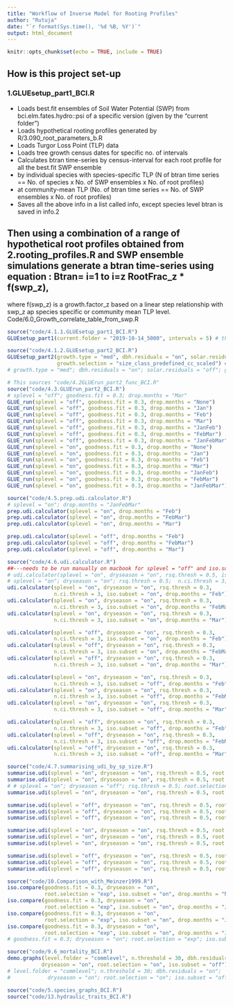 ```yaml
---
title: "Workflow of Inverse Model for Rooting Profiles"
author: "Rutuja"
date: "`r format(Sys.time(), '%d %B, %Y')`"
output: html_document
---
```


```r
knitr::opts_chunk$set(echo = TRUE, include = TRUE)
```

## How is this project set-up

### 1.GLUEsetup_part1_BCI.R

 * Loads best.fit ensembles of Soil Water Potential (SWP) from bci.elm.fates.hydro::psi of a specific version (given by the "current folder")
 * Loads hypothetical rooting profiles generated by R/3.090_root_parameters_b.R
 * Loads Turgor Loss Point (TLP) data
 * Loads tree growth census dates for specific no. of intervals
 * Calculates btran time-series by census-interval for each root profile for all the best.fit SWP ensemble
  + by individual species with species-specific TLP (N of btran time series == No. of species x No. of SWP ensembles x No. of root profiles)
  + at community-mean TLP (No. of btran time series == No. of SWP ensembles x No. of root profiles)
  * Saves all the above info in a list called info, except species level btran is saved in info.2
 
## Then using a combination of a range of hypothetical root profiles obtained from 2.rooting_profiles.R and SWP ensemble simulations generate a btran time-series using equation : Btran= i=1 to i=z RootFrac_z * f(swp_z),
where f(swp_z) is a growth.factor_z based on a linear step relationship with swp_z ap species specific or community mean TLP level.
Code/6.0_Growth_correlate_table_from_swp.R

```r
source("code/4.1.1.GLUEsetup_part1_BCI.R")
GLUEsetup_part1(current.folder = "2019-10-14_5000", intervals = 5) # this can take 30 min to get btran by nsam
```

```r
source("code/4.1.2.GLUEsetup_part2_BCI.R")
GLUEsetup_part2(growth.type = "med", dbh.residuals = "on", solar.residuals = "off", 
                growth.selection = "size_class_predefined_cc_scaled") #"size_class_varying_non_cc") #n.ensembles = 100000
# growth.type = "med"; dbh.residuals = "on"; solar.residuals = "off"; growth.selection = "size_class_predefined_cc_scaled"
```

```r
# This sources "code/4.2GLUErun_part2_func_BCI.R"
source("code/4.3.GLUErun_part2_BCI.R")
# splevel = "off"; goodness.fit = 0.3; drop.months = "Mar"
GLUE_run(splevel = "off", goodness.fit = 0.3, drop.months = "None")
GLUE_run(splevel = "off", goodness.fit = 0.3, drop.months = "Jan")
GLUE_run(splevel = "off", goodness.fit = 0.3, drop.months = "Feb")
GLUE_run(splevel = "off", goodness.fit = 0.3, drop.months = "Mar")
GLUE_run(splevel = "off", goodness.fit = 0.3, drop.months = "JanFeb")
GLUE_run(splevel = "off", goodness.fit = 0.3, drop.months = "FebMar")
GLUE_run(splevel = "off", goodness.fit = 0.3, drop.months = "JanFebMar")
GLUE_run(splevel = "on", goodness.fit = 0.3, drop.months = "None")
GLUE_run(splevel = "on", goodness.fit = 0.3, drop.months = "Jan")
GLUE_run(splevel = "on", goodness.fit = 0.3, drop.months = "Feb")
GLUE_run(splevel = "on", goodness.fit = 0.3, drop.months = "Mar")
GLUE_run(splevel = "on", goodness.fit = 0.3, drop.months = "JanFeb")
GLUE_run(splevel = "on", goodness.fit = 0.3, drop.months = "FebMar")
GLUE_run(splevel = "on", goodness.fit = 0.3, drop.months = "JanFebMar")
```

<!-- ```{r Chunk 2.4.0, eval = TRUE} -->
<!-- source("code/4.4.Best-fit_param_BCI.R") -->
<!-- # bestfit.param(splevel = "on") -->
<!-- bestfit.param(splevel = "off") -->
<!-- ``` -->

```r
source("code/4.5.prep.udi.calculator.R")
# splevel = "on"; drop.months = "JanFebMar"
prep.udi.calculator(splevel = "on", drop.months = "Feb")
prep.udi.calculator(splevel = "on", drop.months = "FebMar")
prep.udi.calculator(splevel = "on", drop.months = "Mar")

prep.udi.calculator(splevel = "off", drop.months = "Feb")
prep.udi.calculator(splevel = "off", drop.months = "FebMar")
prep.udi.calculator(splevel = "off", drop.months = "Mar")
```

```r
source("code/4.6.udi.calculator.R")
##---needs to be run manually on macbook for splevel = "off" and iso.subset = "off"---
# udi.calculator(splevel = "on", dryseason = "on", rsq.thresh = 0.5, iso.subset = "on") ## udi is not calculated below this rsq.thresh
# splevel = "on"; dryseason = "on"; rsq.thresh = 0.5;  n.ci.thresh = 3; iso.subset = "on"; drop.months = "JanFebMar"
udi.calculator(splevel = "on", dryseason = "on", rsq.thresh = 0.3, 
               n.ci.thresh = 3, iso.subset = "on", drop.months = "Feb")
udi.calculator(splevel = "on", dryseason = "on", rsq.thresh = 0.3, 
               n.ci.thresh = 3, iso.subset = "on", drop.months = "FebMar")
udi.calculator(splevel = "on", dryseason = "on", rsq.thresh = 0.3, 
               n.ci.thresh = 3, iso.subset = "on", drop.months = "Mar")

udi.calculator(splevel = "off", dryseason = "on", rsq.thresh = 0.3, 
               n.ci.thresh = 3, iso.subset = "on", drop.months = "Feb")
udi.calculator(splevel = "off", dryseason = "on", rsq.thresh = 0.3, 
               n.ci.thresh = 3, iso.subset = "on", drop.months = "FebMar")
udi.calculator(splevel = "off", dryseason = "on", rsq.thresh = 0.3, 
               n.ci.thresh = 3, iso.subset = "on", drop.months = "Mar")

udi.calculator(splevel = "on", dryseason = "on", rsq.thresh = 0.3, 
               n.ci.thresh = 3, iso.subset = "off", drop.months = "Feb")
udi.calculator(splevel = "on", dryseason = "on", rsq.thresh = 0.3, 
               n.ci.thresh = 3, iso.subset = "off", drop.months = "FebMar")
udi.calculator(splevel = "on", dryseason = "on", rsq.thresh = 0.3, 
               n.ci.thresh = 3, iso.subset = "off", drop.months = "Mar")

udi.calculator(splevel = "off", dryseason = "on", rsq.thresh = 0.3, 
               n.ci.thresh = 3, iso.subset = "off", drop.months = "Feb")
udi.calculator(splevel = "off", dryseason = "on", rsq.thresh = 0.3, 
               n.ci.thresh = 3, iso.subset = "off", drop.months = "FebMar")
udi.calculator(splevel = "off", dryseason = "on", rsq.thresh = 0.3, 
               n.ci.thresh = 3, iso.subset = "off", drop.months = "Mar")
```

```r
source("code/4.7.summarising_udi_by_sp_size.R")
summarise.udi(splevel = "on", dryseason = "on", rsq.thresh = 0.5, root.selection = "exp", iso.subset = "on", drop.months = "Feb")
summarise.udi(splevel = "on", dryseason = "on", rsq.thresh = 0.5, root.selection = "exp", iso.subset = "on", drop.months = "FebMar")
# # splevel = "on"; dryseason = "off"; rsq.thresh = 0.5; root.selection = "exp"; iso.subset = "off"
summarise.udi(splevel = "on", dryseason = "on", rsq.thresh = 0.5, root.selection = "exp", iso.subset = "on", drop.months = "Mar")

summarise.udi(splevel = "off", dryseason = "on", rsq.thresh = 0.5, root.selection = "exp", iso.subset = "on", drop.months = "FebMar")
summarise.udi(splevel = "off", dryseason = "on", rsq.thresh = 0.5, root.selection = "exp", iso.subset = "on", drop.months = "Feb")
summarise.udi(splevel = "off", dryseason = "on", rsq.thresh = 0.5, root.selection = "exp", iso.subset = "on", drop.months = "Mar")

summarise.udi(splevel = "on", dryseason = "on", rsq.thresh = 0.5, root.selection = "exp", iso.subset = "off", drop.months = "Feb")
summarise.udi(splevel = "on", dryseason = "on", rsq.thresh = 0.5, root.selection = "exp", iso.subset = "off", drop.months = "FebMar")
summarise.udi(splevel = "on", dryseason = "on", rsq.thresh = 0.5, root.selection = "exp", iso.subset = "off", drop.months = "Mar")

summarise.udi(splevel = "off", dryseason = "on", rsq.thresh = 0.5, root.selection = "exp", iso.subset = "off", drop.months = "FebMar")
summarise.udi(splevel = "off", dryseason = "on", rsq.thresh = 0.5, root.selection = "exp", iso.subset = "off", drop.months = "Feb")
summarise.udi(splevel = "off", dryseason = "on", rsq.thresh = 0.5, root.selection = "exp", iso.subset = "off", drop.months = "Mar")
```

```r
source("code/10.Comparison_with_Meinzer1999.R")
iso.compare(goodness.fit = 0.3, dryseason = "on", 
            root.selection = "exp", iso.subset = "on", drop.months = "None")
iso.compare(goodness.fit = 0.3, dryseason = "on", 
            root.selection = "exp", iso.subset = "on", drop.months = "JanFebMar")
iso.compare(goodness.fit = 0.3, dryseason = "on", 
            root.selection = "exp", iso.subset = "on", drop.months = "JanFeb")
iso.compare(goodness.fit = 0.3, dryseason = "on", 
            root.selection = "exp", iso.subset = "on", drop.months = "Jan")
# goodness.fit = 0.3; dryseason = "on"; root.selection = "exp"; iso.subset = "on"; drop.months = "None"
```

```r
source("code/9.6_mortality_BCI.R")
demo.graphs(level.folder = "commlevel", n.threshold = 30, dbh.residuals = "on", 
           dryseason = "on", root.selection = "on", iso.subset = "off")
# level.folder = "commlevel"; n.threshold = 30; dbh.residuals = "on";
#            dryseason = "on"; root.selection = "on"; iso.subset = "off"
```

```r
source("code/5.species_graphs_BCI.R")
source("code/13.hydraulic_traits_BCI.R")
```
